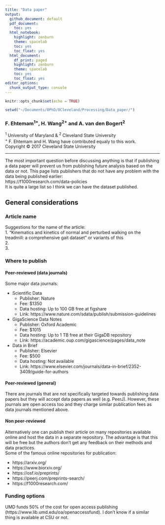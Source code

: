 ```yaml
---
title: "Data paper"
output:
  github_document: default
  pdf_document:
    toc: yes
  html_notebook:
    highlight: zenburn
    theme: spacelab
    toc: yes
    toc_float: yes
  html_document:
    df_print: paged
    highlight: zenburn
    theme: spacelab
    toc: yes
    toc_float: yes
editor_options:
  chunk_output_type: console
---
```


```r
knitr::opts_chunk$set(echo = TRUE)
```

```r
setwd("~/Documents/0PhD/0Cleveland/Processing/Data_paper/")
```

### F. Ehtemam^1+^, H. Wang^2+^ and A. van den Bogert^2^ 
^1^ University of Maryland & ^2^ Cleveland State University  
^+^ F. Ehtemam and H. Wang have contributed equaly to this work.  
Copyright &copy; 2017 Cleveland State University  

***

The most important question before discussing anything is that if publishing a data paper will prevent us from publishing future analysis based on the data or not. This page lists publishers that do not have any problem with the data being published earlier:  
https://f1000research.com/data-policies  
It is quite a large list so I think we can have the dataset published. 

## General considerations  

### Article name
Suggestions for the name of the article:  
1. "Kinematics and kinetics of normal and perturbed walking on the treadmill: a comprehensive gait dataset" or variants of this  
2.  
3.  

### Where to publish
#### Peer-reviewed (data journals)
Some major data journals:  

* Scientific Data  
    + Publisher: Nature  
    + Fee: $1350
    + Data hosting: Up to 100 GB free at figshare
    + Link: https://www.nature.com/sdata/publish/submission-guidelines
    
* GigaScience Data Notes
    + Publisher: Oxford Academic
    + Fee: $1015
    + Data hosting: Up to 1 TB free at their GigaDB repository
    + Link: https://academic.oup.com/gigascience/pages/data_note
* Data in Brief
    + Publisher: Elsevier
    + Fee: $500
    + Data hosting: Not available
    + Link: https://www.elsevier.com/journals/data-in-brief/2352-3409/guide-for-authors  

#### Peer-reviewed (general)

There are journals that are not specifically targeted towards publishing data papers but they will accept data papers as well (e.g. PeerJ). However, these journals are open access too and they charge similar publication fees as data journals mentioned above.

#### Non peer-reviewed
Alternatively one can publish their article on many repositories available online and host the data in a separate repository. The advantage is that this will be free but the authors don't get any feedback on their methods and data practices.  
Some of the famous online repositories for publication:

 * https://arxiv.org/
 * https://www.biorxiv.org/
 * https://osf.io/preprints/
 * https://peerj.com/preprints-search/
 * https://f1000research.com/

### Funding options

UMD funds 50% of the cost for open access publishing (https://www.lib.umd.edu/oa/openaccessfund). I don't know if a similar thing is available at CSU or not.







                          
  







